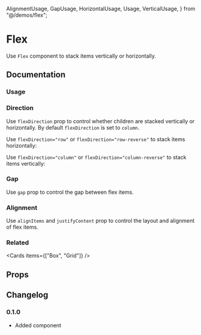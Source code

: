  AlignmentUsage,
  GapUsage,
  HorizontalUsage,
  Usage,
  VerticalUsage,
} from "@/demos/flex";

# Flex

Use `Flex` component to stack items vertically or horizontally.

## Documentation

### Usage

<Demo component={Usage} />

### Direction

Use `flexDirection` prop to control whether children are stacked vertically or horizontally. By default `flexDirection` is set to `column`.

Use `flexDirection="row"` or `flexDirection="row-reverse"` to stack items horizontally:

<Demo component={HorizontalUsage} />

Use `flexDirection="column"` or `flexDirection="column-reverse"` to stack items vertically:

<Demo component={VerticalUsage} />

### Gap

Use `gap` prop to control the gap between flex items.

<Demo component={GapUsage} />

### Alignment

Use `alignItems` and `justifyContent` prop to control the layout and alignment of flex items.

<Demo component={AlignmentUsage} />

### Related

<Cards items={["Box", "Grid"]} />

## Props

<PropsTable component={Flex} />

## Changelog

### 0.1.0

- Added component
